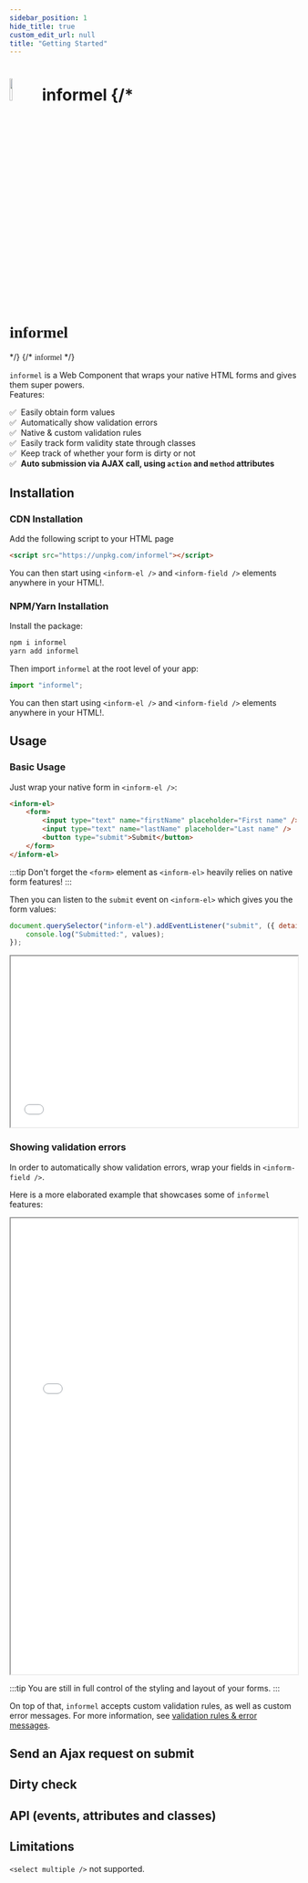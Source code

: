 ```yaml
---
sidebar_position: 1
hide_title: true
custom_edit_url: null
title: "Getting Started"
---
```



<h1 style={{ display: "flex", alignItems: "center", justifyContent: "center", fontFamily: "Balsamiq sans" }}>
    <img width="10%" height="10%" src="/img/logo.svg" />
    <span style={{ marginLeft: "20px", paddingTop: "5px" }}>informel</span>
    {/* <h1 style='font-family: "Balsamiq Sans"'>informel</h1> */}
    {/* <span style='font-family: "Balsamiq Sans";'>informel</span> */}
</h1>

`informel` is a Web Component that wraps your native HTML forms and gives them super powers.  
Features:

✅ &nbsp;Easily obtain form values  
✅ &nbsp;Automatically show validation errors  
✅ &nbsp;Native & custom validation rules  
✅ &nbsp;Easily track form validity state through classes  
✅ &nbsp;Keep track of whether your form is dirty or not  
✅ &nbsp;**Auto submission via AJAX call, using `action` and `method` attributes**

## Installation

### CDN Installation

Add the following script to your HTML page

```html
<script src="https://unpkg.com/informel"></script>
```

You can then start using `<inform-el />` and `<inform-field />` elements anywhere in your HTML!.

### NPM/Yarn Installation

Install the package:

```bash
npm i informel
yarn add informel
```

Then import `informel` at the root level of your app:

```javascript
import "informel";
```

You can then start using `<inform-el />` and `<inform-field />` elements anywhere in your HTML!.

## Usage

### Basic Usage

Just wrap your native form in `<inform-el />`:

```html
<inform-el>
    <form>
        <input type="text" name="firstName" placeholder="First name" />
        <input type="text" name="lastName" placeholder="Last name" />
        <button type="submit">Submit</button>
    </form>
</inform-el>
```

:::tip Don't forget the `<form>` element as `<inform-el>` heavily relies on native form features!
:::

Then you can listen to the `submit` event on `<inform-el>` which gives you the form values:

```javascript
document.querySelector("inform-el").addEventListener("submit", ({ detail: { values } }) => {
    console.log("Submitted:", values);
});
```

<iframe width="100%" height="300" src="//jsfiddle.net/juliendelort/hkpm5b2n/21/embedded/result,html/"></iframe>

### Showing validation errors

In order to automatically show validation errors, wrap your fields in `<inform-field />`.

<InformFieldErrorPartialExample />

Here is a more elaborated example that showcases some of `informel` features:

<iframe width="100%" height="800" src="//jsfiddle.net/juliendelort/rwz9gxu2/95/embedded/result,html,js,css"></iframe>

:::tip You are still in full control of the styling and layout of your forms.
:::

On top of that, `informel` accepts custom validation rules, as well as custom error messages. For more information, see [validation rules & error messages](/docs/validation-rules).

## Send an Ajax request on submit

## Dirty check

## API (events, attributes and classes)

## Limitations

`<select multiple />` not supported.
